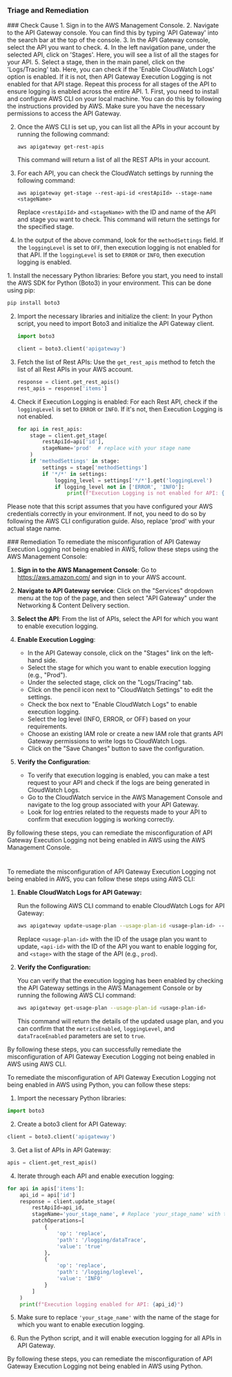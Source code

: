 
### Triage and Remediation
<Tabs>

<Tab title='Cause'>
### Check Cause
<AccordionGroup>
<Accordion title='Using Console' defaultOpen='true'>
1. Sign in to the AWS Management Console.
2. Navigate to the API Gateway console. You can find this by typing 'API Gateway' into the search bar at the top of the console.
3. In the API Gateway console, select the API you want to check.
4. In the left navigation pane, under the selected API, click on 'Stages'. Here, you will see a list of all the stages for your API.
5. Select a stage, then in the main panel, click on the 'Logs/Tracing' tab. Here, you can check if the 'Enable CloudWatch Logs' option is enabled. If it is not, then API Gateway Execution Logging is not enabled for that API stage. Repeat this process for all stages of the API to ensure logging is enabled across the entire API.
</Accordion>

<Accordion title='Using CLI'>
1. First, you need to install and configure AWS CLI on your local machine. You can do this by following the instructions provided by AWS. Make sure you have the necessary permissions to access the API Gateway.

2. Once the AWS CLI is set up, you can list all the APIs in your account by running the following command:

   ```
   aws apigateway get-rest-apis
   ```

   This command will return a list of all the REST APIs in your account.

3. For each API, you can check the CloudWatch settings by running the following command:

   ```
   aws apigateway get-stage --rest-api-id <restApiId> --stage-name <stageName>
   ```

   Replace `<restApiId>` and `<stageName>` with the ID and name of the API and stage you want to check. This command will return the settings for the specified stage.

4. In the output of the above command, look for the `methodSettings` field. If the `loggingLevel` is set to `OFF`, then execution logging is not enabled for that API. If the `loggingLevel` is set to `ERROR` or `INFO`, then execution logging is enabled.
</Accordion>

<Accordion title='Using Python'>
1. Install the necessary Python libraries: Before you start, you need to install the AWS SDK for Python (Boto3) in your environment. This can be done using pip:

   ```bash
   pip install boto3
   ```

2. Import the necessary libraries and initialize the client: In your Python script, you need to import Boto3 and initialize the API Gateway client.

   ```python
   import boto3

   client = boto3.client('apigateway')
   ```

3. Fetch the list of Rest APIs: Use the `get_rest_apis` method to fetch the list of all Rest APIs in your AWS account.

   ```python
   response = client.get_rest_apis()
   rest_apis = response['items']
   ```

4. Check if Execution Logging is enabled: For each Rest API, check if the `loggingLevel` is set to `ERROR` or `INFO`. If it's not, then Execution Logging is not enabled.

   ```python
   for api in rest_apis:
       stage = client.get_stage(
           restApiId=api['id'],
           stageName='prod'  # replace with your stage name
       )
       if 'methodSettings' in stage:
           settings = stage['methodSettings']
           if '*/*' in settings:
               logging_level = settings['*/*'].get('loggingLevel')
               if logging_level not in ['ERROR', 'INFO']:
                   print(f"Execution Logging is not enabled for API: {api['name']}")
   ```
   
Please note that this script assumes that you have configured your AWS credentials correctly in your environment. If not, you need to do so by following the AWS CLI configuration guide. Also, replace 'prod' with your actual stage name.
</Accordion>

</AccordionGroup>
</Tab>
<Tab title='Remediation'>
### Remediation

<AccordionGroup>
<Accordion title='Using Console' defaultOpen='true'>
To remediate the misconfiguration of API Gateway Execution Logging not being enabled in AWS, follow these steps using the AWS Management Console:

1. **Sign in to the AWS Management Console**: Go to https://aws.amazon.com/ and sign in to your AWS account.

2. **Navigate to API Gateway service**: Click on the "Services" dropdown menu at the top of the page, and then select "API Gateway" under the Networking & Content Delivery section.

3. **Select the API**: From the list of APIs, select the API for which you want to enable execution logging.

4. **Enable Execution Logging**:
   - In the API Gateway console, click on the "Stages" link on the left-hand side.
   - Select the stage for which you want to enable execution logging (e.g., "Prod").
   - Under the selected stage, click on the "Logs/Tracing" tab.
   - Click on the pencil icon next to "CloudWatch Settings" to edit the settings.
   - Check the box next to "Enable CloudWatch Logs" to enable execution logging.
   - Select the log level (INFO, ERROR, or OFF) based on your requirements.
   - Choose an existing IAM role or create a new IAM role that grants API Gateway permissions to write logs to CloudWatch Logs.
   - Click on the "Save Changes" button to save the configuration.

5. **Verify the Configuration**:
   - To verify that execution logging is enabled, you can make a test request to your API and check if the logs are being generated in CloudWatch Logs.
   - Go to the CloudWatch service in the AWS Management Console and navigate to the log group associated with your API Gateway.
   - Look for log entries related to the requests made to your API to confirm that execution logging is working correctly.

By following these steps, you can remediate the misconfiguration of API Gateway Execution Logging not being enabled in AWS using the AWS Management Console.

#
</Accordion>

<Accordion title='Using CLI'>
To remediate the misconfiguration of API Gateway Execution Logging not being enabled in AWS, you can follow these steps using AWS CLI:

1. **Enable CloudWatch Logs for API Gateway:**
   
   Run the following AWS CLI command to enable CloudWatch Logs for API Gateway:
   
   ```bash
   aws apigateway update-usage-plan --usage-plan-id <usage-plan-id> --patch-operations op=replace,path=/apiStages/<api-id>/<stage>,value="{\"metricsEnabled\":true,\"loggingLevel\":\"INFO\",\"dataTraceEnabled\":true}"
   ```
   
   Replace `<usage-plan-id>` with the ID of the usage plan you want to update, `<api-id>` with the ID of the API you want to enable logging for, and `<stage>` with the stage of the API (e.g., `prod`).

2. **Verify the Configuration:**

   You can verify that the execution logging has been enabled by checking the API Gateway settings in the AWS Management Console or by running the following AWS CLI command:
   
   ```bash
   aws apigateway get-usage-plan --usage-plan-id <usage-plan-id>
   ```

   This command will return the details of the updated usage plan, and you can confirm that the `metricsEnabled`, `loggingLevel`, and `dataTraceEnabled` parameters are set to `true`.

By following these steps, you can successfully remediate the misconfiguration of API Gateway Execution Logging not being enabled in AWS using AWS CLI.
</Accordion>

<Accordion title='Using Python'>
To remediate the misconfiguration of API Gateway Execution Logging not being enabled in AWS using Python, you can follow these steps:

1. Import the necessary Python libraries:
```python
import boto3
```

2. Create a boto3 client for API Gateway:
```python
client = boto3.client('apigateway')
```

3. Get a list of APIs in API Gateway:
```python
apis = client.get_rest_apis()
```

4. Iterate through each API and enable execution logging:
```python
for api in apis['items']:
    api_id = api['id']
    response = client.update_stage(
        restApiId=api_id,
        stageName='your_stage_name', # Replace 'your_stage_name' with the name of your stage
        patchOperations=[
            {
                'op': 'replace',
                'path': '/logging/dataTrace',
                'value': 'true'
            },
            {
                'op': 'replace',
                'path': '/logging/loglevel',
                'value': 'INFO'
            }
        ]
    )
    print(f"Execution logging enabled for API: {api_id}")
```

5. Make sure to replace `'your_stage_name'` with the name of the stage for which you want to enable execution logging.

6. Run the Python script, and it will enable execution logging for all APIs in API Gateway.

By following these steps, you can remediate the misconfiguration of API Gateway Execution Logging not being enabled in AWS using Python.
</Accordion>

</AccordionGroup>
</Tab>
</Tabs>
